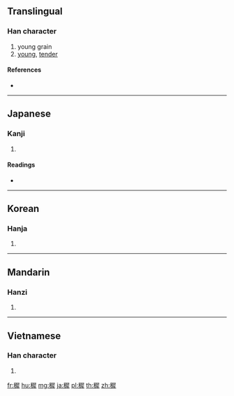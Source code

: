 {{character info/new}}
{{also|稚}}
==Translingual==

===Han character===
{{Han char|rn=115|rad=禾|as=12|sn=17|four=|canj=HDSEQ}}

# young grain
# [[young]], [[tender]]

====References====
* {{Han ref|kx=0859.180|dkj=25282|hdz=42633.080|uh=7A49|ud=31305}}

----

==Japanese==

===Kanji===
{{ja-kanji|grade=|rs=禾12}}

# {{defn|lang=ja|sort=禾12}}

====Readings====
* {{ja-readings|on=[[ち]] (chi)|kun=[[おさない]] (osanai), [[いとけない]] (itokenai)|nanori=}}

----

==Korean==

===Hanja===
{{ko-hanja|hangeul=치|eumhun=|rv=chi|mr=ch'i|y=chi}}

# {{defn|lang=ko|sort=禾12}}

----

==Mandarin==

===Hanzi===
{{cmn-hanzi|pin=[[zhì]] ([[zhi4]]), [[zhòng]] ([[zhong4]])|wg=chih<sup>4</sup>, chung<sup>4</sup>}}

# {{defn|lang=cmn|sort=禾12}}

----

==Vietnamese==

===Han character===
{{vi-hantu|[[trẻ]], [[tẻ]], [[trĩ]]|rs=禾12}}

# {{defn|lang=vi|sort=禾12}}

[[fr:穉]]
[[hu:穉]]
[[mg:穉]]
[[ja:穉]]
[[pl:穉]]
[[th:穉]]
[[zh:穉]]